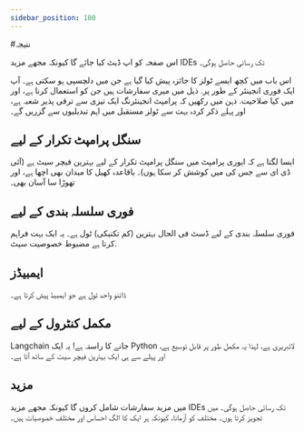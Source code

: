 ```yaml
---
sidebar_position: 100
---
```


#نتیجہ

اس صفحہ کو اپ ڈیٹ کیا جائے گا کیونکہ مجھے مزید IDEs تک رسائی حاصل ہوگی۔

اس باب میں کچھ ایسے ٹولز کا جائزہ پیش کیا گیا ہے جن میں دلچسپی ہو سکتی ہے۔
آپ ایک فوری انجینئر کے طور پر. ذیل میں میری سفارشات ہیں جن کو استعمال کرنا ہے، اور میں
کیا صلاحیت. ذہن میں رکھیں کہ پرامپٹ انجینئرنگ ایک تیزی سے ترقی پذیر شعبہ ہے، اور
پہلے ذکر کردہ بہت سے ٹولز مستقبل میں اہم تبدیلیوں سے گزریں گے۔

## سنگل پرامپٹ تکرار کے لیے

ایسا لگتا ہے کہ ایوری پرامپٹ میں سنگل پرامپٹ تکرار کے لیے بہترین فیچر سیٹ ہے (آئی ڈی ای سے جس کی میں کوشش کر سکا ہوں)۔ باقاعدہ کھیل کا میدان بھی اچھا ہے، اور تھوڑا سا آسان بھی۔

## فوری سلسلہ بندی کے لیے

فوری سلسلہ بندی کے لیے ڈسٹ فی الحال بہترین (کم تکنیکی) ٹول ہے۔ یہ ایک بہت فراہم کرتا ہے
مضبوط خصوصیت سیٹ.

## ایمبیڈز

ڈائنو واحد ٹول ہے جو ایمبیڈ پیش کرتا ہے۔

## مکمل کنٹرول کے لیے

Langchain جانے کا راستہ ہے! یہ ایک Python لائبریری ہے، لہذا یہ مکمل طور پر قابل توسیع ہے،
اور پہلے سے ہی ایک بہترین فیچر سیٹ کے ساتھ آتا ہے۔

## مزید

میں مزید سفارشات شامل کروں گا کیونکہ مجھے مزید IDEs تک رسائی حاصل ہوگی۔ میں تجویز کرتا ہوں۔
مختلف کو آزمانا، کیونکہ ہر ایک کا الگ احساس اور مختلف خصوصیات ہیں۔
